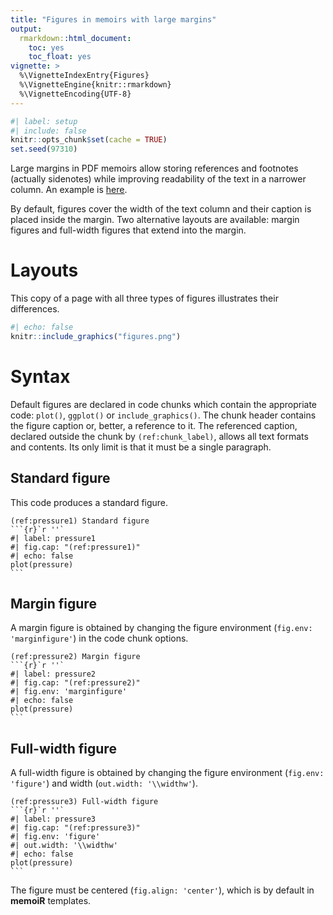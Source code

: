 ```yaml
---
title: "Figures in memoirs with large margins"
output: 
  rmarkdown::html_document:
    toc: yes
    toc_float: yes
vignette: >
  %\VignetteIndexEntry{Figures}
  %\VignetteEngine{knitr::rmarkdown}
  %\VignetteEncoding{UTF-8}
---
```


```r
#| label: setup
#| include: false
knitr::opts_chunk$set(cache = TRUE)
set.seed(97310)
```

Large margins in PDF memoirs allow storing references and footnotes (actually sidenotes) while improving readability of the text in a narrower column.
An example is [here](https://ericmarcon.github.io/MesuresBioDiv2/MesuresBD.pdf).

By default, figures cover the width of the text column and their caption is placed inside the margin.
Two alternative layouts are available: margin figures and full-width figures that extend into the margin.

# Layouts

This copy of a page with all three types of figures illustrates their differences.
```r
#| echo: false
knitr::include_graphics("figures.png")
```


# Syntax

Default figures are declared in code chunks which contain the appropriate code: `plot()`, `ggplot()` or `include_graphics()`.
The chunk header contains the figure caption or, better, a reference to it.
The referenced caption, declared outside the chunk by `(ref:chunk_label)`, allows all text formats and contents.
Its only limit is that it must be a single paragraph.

## Standard figure

This code produces a standard figure.

````
(ref:pressure1) Standard figure
```{r}`r ''`
#| label: pressure1
#| fig.cap: "(ref:pressure1)"
#| echo: false
plot(pressure)
```
````

## Margin figure

A margin figure is obtained by changing the figure environment (`fig.env: 'marginfigure'`) in the code chunk options.

````
(ref:pressure2) Margin figure
```{r}`r ''`
#| label: pressure2
#| fig.cap: "(ref:pressure2)"
#| fig.env: 'marginfigure'
#| echo: false
plot(pressure)
```
````

## Full-width figure

A full-width figure is obtained by changing the figure environment (`fig.env: 'figure'`) and width (`out.width: '\\widthw'`).

````
(ref:pressure3) Full-width figure
```{r}`r ''`
#| label: pressure3
#| fig.cap: "(ref:pressure3)"
#| fig.env: 'figure'
#| out.width: '\\widthw'
#| echo: false
plot(pressure)
```
````

The figure must be centered (`fig.align: 'center'`), which is by default in **memoiR** templates.
